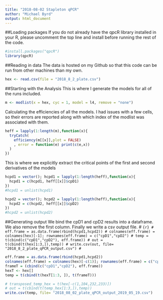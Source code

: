 ```yaml
---
title: "2018-08-02 Stapleton qPCR"
author: "Michael Byrd"
output: html_document
---
```

##Loading packages
If you do not already have the qpcR library installed in your R, please uncomment the top line and install before running the rest of the code.
```r
#install.packages("qpcR")
library(qpcR)
```
##Reading in data
The data is hosted on my Github so that this code can be run from other machines than my own.
```r
hex <- read.csv(file = "2018_8_2_plate.csv")
```
##Starting with the Analysis
This is where I generate the models for all of the runs included. 
```r
m <- modlist(x = hex, cyc = 1, model = l4, remove = "none")
```
Calculating the efficiencies of all the models. I had issues with a few cells, so their errors are reported along with which index of the modlist was associated with them.
```r
heff = lapply(1:length(m),function(x){
  tryCatch(
    efficiency(m[[x]],plot = FALSE)
    , error = function(e) print(c(e,x))
  )
})
```
This is where we explicitly extract the critical points of the first and second derivatives of the models
```r
hcpd1 = vector(); hcpd1 = lapply(1:length(heff),function(x){
  hcpd1 = c(hcpd1, heff[[x]]$cpD1)
})
#hcpd1 = unlist(hcpd1)

hcpd2 = vector(); hcpd2 = lapply(1:length(heff),function(x){
  hcpd2 = c(hcpd2, heff[[x]]$cpD2)
})
#hcpd2 = unlist(hcpd2)
```
##Generating output
We bind the cpD1 and cpD2 results into a dataframe. We also remove the first column. Finally we write a csv output file.
# ```{r}
# eff.frame = as.data.frame(rbind(hcpd1,hcpd2))
# colnames(eff.frame) = colnames(hex)[-1]; rownames(eff.frame) = c("cpD1","cpD2")
# temp = t(cbind(c("cpD1","cpD2"), eff.frame))
# out = t(cbind(t(hex[1:3,]),temp))
# write.csv(out, file= "2018_8_2_plate_qPCR_output.csv")
# ```
```r
eff.frame = as.data.frame(rbind(hcpd1,hcpd2))
colnames(eff.frame) = colnames(hex)[-c(1)]; rownames(eff.frame) = c("cpD1","cpD2")
frameT = (cbind(c("cpD1","cpD2"), eff.frame))
hexT <- hex[]
temp = t(cbind(t(hexT[1:3, ]), t(frameT)))

# transposed_temp_hex = t(hex[-c(1,104,232,233)])
# out = t(cbind(t(temp_hex[1:3,]),temp))
write.csv(temp, file= "2018_08_02_plate_qPCR_output_2019_05_19.csv")
```
